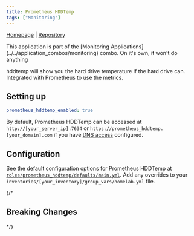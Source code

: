 ```yaml
---
title: Prometheus HDDTemp
tags: ["Monitoring"]
---
```



[Homepage](https://github.com/vitlav/hddtemp) |
[Repository](https://hub.docker.com/r/modem7/hddtemp-docker)

<Tags tags={frontmatter.tags} />

<Aside>
	This application is part of the [Monitoring Applications](../../application_combos/monitoring) combo.
  On it's own, it won't do anything
</Aside>

hddtemp will show you the hard drive temperature if the hard drive can. Integrated with Prometheus to use the metrics.

## Setting up

```yaml title="inventories/homelab/group_vars/homelab.yml"
prometheus_hddtemp_enabled: true
```

By default, Prometheus HDDTemp can be accessed at `http://[your_server_ip]:7634` or `https://prometheus_hddtemp.[your_domain].com` if you have [DNS access](../../guides/dns-access/) configured.

## Configuration

See the default configuration options for Prometheus HDDTemp at [`roles/prometheus_hddtemp/defaults/main.yml`](https://github.com/Dylancyclone/ansible-homelab-orchestration/blob/main/roles/prometheus_hddtemp/defaults/main.yml).
Add any overrides to your `inventories/[your_inventory]/group_vars/homelab.yml` file.

{/* 

## Breaking Changes

*/}